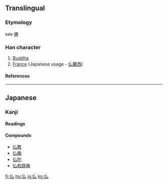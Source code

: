 {{see|佛}}

==Translingual==
===Etymology===
see [[佛]]
===Han character===
{{Han char|rn=9|rad=人|as=02|sn=4|four=|canj=人戈 (OI), X人戈 (XOI)}}
# [[Buddha]]
# [[France]] (Japanese usage - [[仏蘭西]])
====References====
{{Han ref|kx=0092.050|dkj=00364|dj=0195.030|hdz=10110.050|uh=4ECF|ud=20175}}
----
==Japanese==
===Kanji===


{{ja-kanji|grade=5|rs=人02}}
====Readings====
{{ja-readings|on=[[ぶつ]] (butsu)|kun=[[ほとけ]] (hotoke)}}

====Compounds====
*[[仏教]]
*[[仏像]]
*[[仏陀]]
*[[仏和辞典]]



[[fr:仏]]
[[hu:仏]]
[[ja:仏]]
[[ko:仏]]